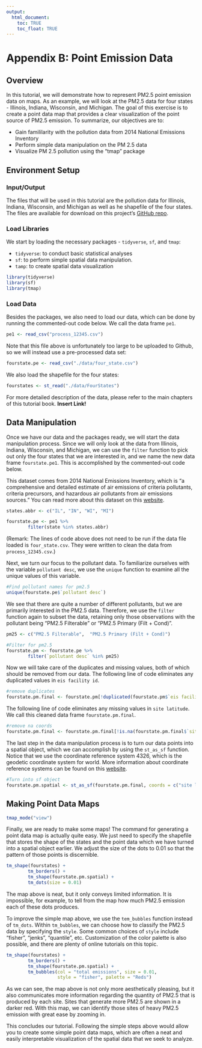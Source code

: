 ```yaml
---
output: 
  html_document:
    toc: TRUE
    toc_float: TRUE
---
```


# Appendix B: Point Emission Data {-}

## Overview {-}

In this tutorial, we will demonstrate how to represent PM2.5 point emission data on maps. As an example, we will look at the PM2.5 data for four states - Illinois, Indiana, Wisconsin, and Michigan. The goal of this exercise is to create a point data map that provides a clear visualization of the point source of PM2.5 emission. To summarize, our objectives are to:

* Gain famililarity with the pollution data from 2014 National Emissions Inventory
* Perform simple data manipulation on the PM 2.5 data
* Visualize PM 2.5 pollution using the "tmap" package

## Environment Setup {-}

### Input/Output {-}
The files that will be used in this tutorial are the pollution data for Illinois, Indiana, Wisconsin, and Michigan as well as he shapefile of the four states. The files are available for download on this project's [GitHub repo](https://github.com/GeoDaCenter/OpenAirQ-toolkit/tree/master/data).

### Load Libraries {-}

We start by loading the necessary packages - `tidyverse`, `sf`, and `tmap`: 

* `tidyverse`: to conduct basic statistical analyses
* `sf`: to perform simple spatial data manipulation. 
* `tamp`: to create spatial data visualization

```r
library(tidyverse)
library(sf)
library(tmap)
```

### Load Data {-}

Besides the packages, we also need to load our data, which can be done by running the commented-out code below. We call the data frame `pe1`. 

```r
pe1 <- read_csv("process_12345.csv")
```


Note that this file above is unfortunately too large to be uploaded to Github, so we will instead use a pre-processed data set:


```r
fourstate.pe <- read_csv("./data/four_state.csv")
```


We also load the shapefile for the four states:


```r
fourstates <- st_read("./data/FourStates")
```

For more detailed description of the data, please refer to the main chapters of this tutorial book. **Insert Link!**

## Data Manipulation {-}

Once we have our data and the packages ready, we will start the data manipulation process. Since we will only look at the data from Illinois, Indiana, Wisconsin, and Michigan, we can use the `filter` function to pick out only the four states that we are interested in, and we name the new data frame `fourstate.pe1`. This is accomplished by the commented-out code below.

This dataset comes from 2014 National Emissions Inventory, which is "a comprehensive and detailed estimate of air emissions of criteria pollutants, criteria precursors, and hazardous air pollutants from air emissions sources." You can read more about this dataset on this [website](https://www.epa.gov/air-emissions-inventories/national-emissions-inventory-nei).

```r
states.abbr <- c("IL", "IN", "WI", "MI")

fourstate.pe <- pe1 %>%
        filter(state %in% states.abbr)
```

(Remark: The lines of code above does not need to be run if the data file loaded is `four_state.csv`. They were written to clean the data from `process_12345.csv`.)

Next, we turn our focus to the pollutant data. To familiarize ourselves with the variable `pollutant desc`, we use the `unique` function to examine all the unique values of this variable. 

```r
#Find pollutant names for pm2.5
unique(fourstate.pe$`pollutant desc`)
```

We see that there are quite a number of different pollutants, but we are primarily interested in the PM2.5 data. Therefore, we use the `filter` function again to subset the data, retaining only those observations with the pollutant being "PM2.5 Filterable" or "PM2.5 Primary (Filt + Cond)".

```r
pm25 <- c("PM2.5 Filterable",  "PM2.5 Primary (Filt + Cond)")

#Filter for pm2.5
fourstate.pm <- fourstate.pe %>%
        filter(`pollutant desc` %in% pm25)
```

Now we will take care of the duplicates and missing values, both of which should be removed from our data. The following line of code eliminates any duplicated values in `eis facility id`.

```r
#remove duplicates
fourstate.pm.final <- fourstate.pm[!duplicated(fourstate.pm$`eis facility id`),] 
```

The following line of code eliminates any missing values in `site latitude`. We call this cleaned data frame `fourstate.pm.final`.

```r
#remove na coords 
fourstate.pm.final <- fourstate.pm.final[!is.na(fourstate.pm.final$`site latitude`),] 
```

The last step in the data manipulation process is to turn our data points into a spatial object, which we can accomplish by using the `st_as_sf` function. Notice that we use the coordinate reference system 4326, which is the geodetic coordinate system for world. More information about coordinate reference systems can be found on this [website](https://epsg.io).

```r
#Turn into sf object
fourstate.pm.spatial <- st_as_sf(fourstate.pm.final, coords = c("site longitude", "site latitude"), crs = 4326)
```

## Making Point Data Maps {-}

```r
tmap_mode("view")
```

Finally, we are ready to make some maps! The command for generating a point data map is actually quite easy. We just need to specify the shapefile that stores the shape of the states and the point data which we have turned into a spatial object earlier. We adjust the size of the dots to 0.01 so that the pattern of those points is discernible. 

```r
tm_shape(fourstates) +
        tm_borders() +
        tm_shape(fourstate.pm.spatial) +
        tm_dots(size = 0.01) 
```

The map above is neat, but it only conveys limited information. It is impossible, for example, to tell from the map how much PM2.5 emission each of these dots produces. 

To improve the simple map above, we use the `tem_bubbles` function instead of `tm_dots`. Within `tm_bubbles`, we can choose how to classify the PM2.5 data by specifying the `style`. Some common choices of `style` include "fisher", "jenks", "quantile", etc. Customization of the color palette is also possible, and there are plenty of online tutorials on this topic. 

```r
tm_shape(fourstates) +
        tm_borders() +
        tm_shape(fourstate.pm.spatial) +
        tm_bubbles(col = "total emissions", size = 0.01,
                   style = "fisher", palette = "Reds") 
```

As we can see, the map above is not only more aesthetically pleasing, but it also communicates more information regarding the quantity of PM2.5 that is produced by each site. Sites that generate more PM2.5 are shown in a darker red. With this map, we can identify those sites of heavy PM2.5 emission with great ease by zooming in.

This concludes our tutorial. Following the simple steps above would allow you to create some simple point data maps, which are often a neat and easily interpretable visualization of the spatial data that we seek to analyze. 